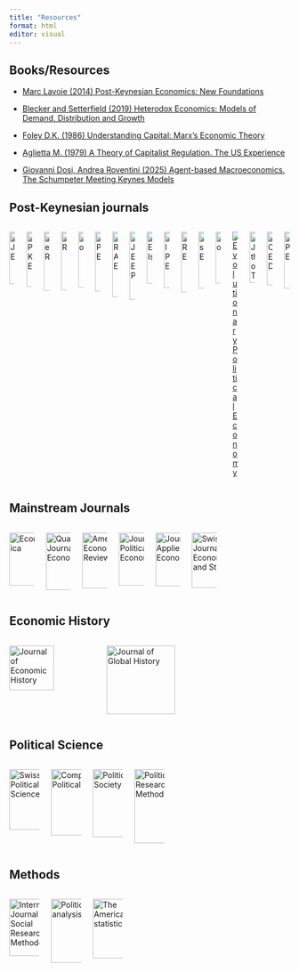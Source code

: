 ```yaml
---
title: "Resources"
format: html
editor: visual
---
```


## Books/Resources

-   [Marc Lavoie (2014) Post-Keynesian Economics: New Foundations](resources_books/Marc%20Lavoie%20-%20Post-Keynesian%20Economics_%20New%20Foundations-Edward%20Elgar%20(2014).pdf)

-   [Blecker and Setterfield (2019) Heterodox Economics: Models of Demand, Distribution and Growth](resources_books/heterodox%20economics%20manual.pdf)

-   [Foley D.K. (1986) Understanding Capital: Marx's Economic Theory](resources_books/duncan86.pdf)

-   [Aglietta M. (1979) A Theory of Capitalist Regulation. The US Experience](resources_books/aglietta1979.pdf)

-   [Giovanni Dosi, Andrea Roventini (2025) Agent-based Macroeconomics. The Schumpeter Meeting Keynes Models](resources_books/agent%20bases%20macroeconomics.pdf)

## Post-Keynesian journals

:::::::::::::::::::: columns
::: {.column width="15%"}
[![Cambridge Journal of Economics](resources_pictures/m_cover.jpeg){width="94"}](https://academic.oup.com/cje)
:::

::: {.column width="15%"}
[![Journal of Post-Keynesian Economics](resources_pictures/jpke.jpg){width="99"}](https://www.tandfonline.com/journals/mpke20)
:::

::: {.column width="15%"}
[![Socio-economic Review](resources_pictures/socioeconomicReview.jpeg){width="106"}](https://academic.oup.com/ser)
:::

::: {.column width="15%"}
[![Revue de la Régulation](resources_pictures/rr.jpg){width="105"}](https://journals.openedition.org/regulation/)
:::

::: {.column width="15%"}
[![Metroeconomica](resources_pictures/metroeconometrica.jpg){width="100"}](https://onlinelibrary.wiley.com/journal/1467999x)
:::

::: {.column width="15%"}
[![Review of Political Economy](resources_pictures/rope.png){width="107"}](https://www.tandfonline.com/journals/crpe20)
:::

::: {.column width="15%"}
[![International Review of Applied Economics](resources_pictures/irae.png){width="117"}](https://www.tandfonline.com/journals/cira20)
:::

::: {.column width="15%"}
[![European Journal of Economics and Economic Policies](resources_pictures/ejeep.jpg){width="122"}](https://www.elgaronline.com/view/journals/ejeep/ejeep-overview.xml)
:::

::: {.column width="15%"}
[![Journal of Economic Issues](resources_pictures/jei.jpg){width="93"}](https://www.tandfonline.com/journals/mjei20)
:::

::: {.column width="15%"}
[![International Journal of Political Economy](resources_pictures/ijpe.jpg){width="101"}](https://www.tandfonline.com/journals/mijp20)
:::

::: {.column width="15%"}
[![Review of Radical Political Economics](resources_pictures/rrpe.png){width="109"}](https://journals.sagepub.com/home/RRP)
:::

::: {.column width="15%"}
[![Contributions to Political Economy](resources_pictures/cpe.jpeg){width="102"}](https://academic.oup.com/cpe)
:::

::: {.column width="15%"}
[![Panoeconomicus](resources_pictures/panoeconomicus.jpg){width="93"}](https://panoeconomicus.org/index.php/jorunal)
:::

::: {.column width="15%"}
[![Evolutionary Political Economy](resources_pictures/epe.jpg)](https://link.springer.com/journal/43253)
:::

::: {.column width="15%"}
[![European Journal of the History of Economic Thought](resources_pictures/ejhet.jpg){width="92"}](https://www.tandfonline.com/toc/rejh20/current)
:::

::: {.column width="15%"}
[![Structural Change and Economic Dynamics](resources_pictures/sced.jpg){width="96"}](https://www.sciencedirect.com/journal/structural-change-and-economic-dynamics)
:::

::: {.column width="15%"}
[![Analytical Political Economy](resources_pictures/ape.jpg){width="102"}](https://www.wiley.com/en-us/Analytical+Political+Economy-p-9781119483311)
:::
::::::::::::::::::::

## Mainstream Journals

::::::::::: columns
::: {.column width="15%"}
[![Econometrica](resources_pictures/econometrica.jpg){width="95"}](https://onlinelibrary.wiley.com/journal/14680262)
:::

::: {.column width="15%"}
[![Quarterly Journal of Economics](resources_pictures/qje.jpeg){width="103"}](https://academic.oup.com/qje)
:::

::: {.column width="15%"}
[![American Economic Review](resources_pictures/aer.jpg){width="100"}](https://www.aeaweb.org/journals/AER)
:::

::: {.column width="15%"}
[![Journal of Political Economy](resources_pictures/journalpolecon.jpg){width="95"}](https://www.journals.uchicago.edu/toc/jpe/current)
:::

::: {.column width="15%"}
[![Journal of Applied Econometrics](resources_pictures/journalAppliedEconometrics.webp){width="96"}](https://onlinelibrary.wiley.com/journal/10991255)
:::

::: {.column width="15%"}
[![Swiss Journal of Economics and Statistics](resources_pictures/sjes.jpg){width="99"}](https://sjes.springeropen.com/)
:::

::: {.column width="15%"}
:::

::: {.column width="15%"}
:::
:::::::::::

## Economic History

:::::: columns
::: {.column width="15%"}
[![Journal of Economic History](resources_pictures/the_journal%20of%20economic%20history.jpg){width="80"}](https://www.cambridge.org/core/journals/journal-of-economic-history)
:::

::: {.column width="15%"}
[![Journal of Global History](resources_pictures/journal_of%20global%20history.jpg){width="123"}](https://www.cambridge.org/core/journals/journal-of-global-history)
:::

::: {.column width="15%"}
:::
::::::

## Political Science

:::::::::: columns
::: {.column width="15%"}
[![Swiss Political Science Review](resources_pictures/spsr.jpg){width="109"}](https://onlinelibrary.wiley.com/journal/16626370)
:::

::: {.column width="15%"}
[![Comparative Political Studies](resources_pictures/cps.jpg){width="119"}](https://us.sagepub.com/en-us/nam/journal/comparative-political-studies)
:::

::: {.column width="15%"}
[![Politics & Society](resources_pictures/politics&society.jpg){width="122"}](https://journals.sagepub.com/home/pasa)
:::

::: {.column width="15%"}
[![Political Science Research and Methods](resources_pictures/political_science%20research%20and%20methods.jpg){width="133"}](https://www.cambridge.org/core/journals/political-science-research-and-methods)
:::

::: {.column width="15%"}
:::

::: {.column width="15%"}
:::

::: {.column width="15%"}
:::
::::::::::

## Methods

:::::::::: columns
::: {.column width="15%"}
[![International Journal of Social Research Methodology](resources_pictures/ijrsm.png){width="103"}](https://www.tandfonline.com/journals/tsrm20)
:::

::: {.column width="15%"}
[![Political analysis](resources_pictures/political_analysis.jpg){width="115"}](https://www.cambridge.org/core/journals/political-analysis)
:::

::: {.column width="15%"}
[![The American statistician](resources_pictures/american_statistician.png){width="107"}](https://www.tandfonline.com/journals/utas20)
:::

::: {.column width="15%"}
:::

::: {.column width="15%"}
:::

::: {.column width="15%"}
:::

::: {.column width="15%"}
:::
::::::::::
